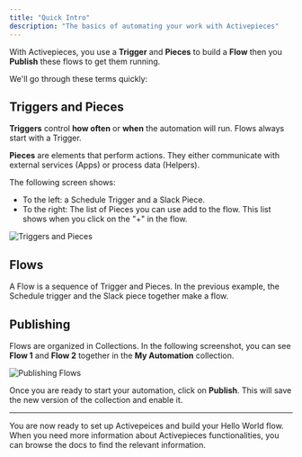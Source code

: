 ```yaml
---
title: "Quick Intro"
description: "The basics of automating your work with Activepieces"
---
```


With Activepieces, you use a **Trigger** and **Pieces** to build a **Flow** then you **Publish** these flows to get them running.

We'll go through these terms quickly:

## Triggers and Pieces

**Triggers** control **how often** or **when** the automation will run. Flows always start with a Trigger.

**Pieces** are elements that perform actions. They either communicate with external services (Apps) or process data (Helpers).

The following screen shows:
- To the left: a Schedule Trigger and a Slack Piece.
- To the right: The list of Pieces you can use add to the flow. This list shows when you click on the "+" in the flow.

![Triggers and Pieces](/resources/screenshots/quickstart-trigger-pieces-terms.png)

## Flows

A Flow is a sequence of Trigger and Pieces. In the previous example, the Schedule trigger and the Slack piece together make a flow.

## Publishing

Flows are organized in Collections. In the following screenshot, you can see **Flow 1** and **Flow 2** together in the **My Automation** collection.

![Publishing Flows](/resources/screenshots/quickstart-publishing.png)

Once you are ready to start your automation, click on **Publish**. This will save the new version of the collection and enable it.

---

You are now ready to set up Activepeices and build your Hello World flow. When you need more information about Activepieces functionalities, you can browse the docs to find the relevant information.